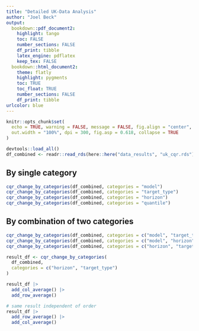 ```yaml
---
title: "Detailed UK-Data Analysis"
author: "Joel Beck"
output:
  bookdown::pdf_document2:
    highlight: tango
    toc: FALSE
    number_sections: FALSE
    df_print: tibble
    latex_engine: pdflatex
    keep_tex: FALSE
  bookdown::html_document2:
    theme: flatly
    highlight: pygments
    toc: TRUE
    toc_float: TRUE
    number_sections: FALSE
    df_print: tibble
urlcolor: blue
---
```


```r
knitr::opts_chunk$set(
  echo = TRUE, warning = FALSE, message = FALSE, fig.align = "center",
  out.width = "100%", dpi = 300, fig.asp = 0.618, collapse = TRUE
)
```

```r
devtools::load_all()
df_combined <- readr::read_rds(here::here("data_results", "uk_cqr.rds"))
```

## By single category

```r
cqr_change_by_categories(df_combined, categories = "model")
cqr_change_by_categories(df_combined, categories = "target_type")
cqr_change_by_categories(df_combined, categories = "horizon")
cqr_change_by_categories(df_combined, categories = "quantile")
```

## By combination of two categories

```r
cqr_change_by_categories(df_combined, categories = c("model", "target_type"))
cqr_change_by_categories(df_combined, categories = c("model", "horizon"))
cqr_change_by_categories(df_combined, categories = c("horizon", "target_type"))
```

```r
result_df <- cqr_change_by_categories(
  df_combined,
  categories = c("horizon", "target_type")
)

result_df |>
  add_col_average() |>
  add_row_average()

# same result independent of order
result_df |>
  add_row_average() |>
  add_col_average()
```
